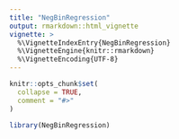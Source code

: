 ```yaml
---
title: "NegBinRegression"
output: rmarkdown::html_vignette
vignette: >
  %\VignetteIndexEntry{NegBinRegression}
  %\VignetteEngine{knitr::rmarkdown}
  %\VignetteEncoding{UTF-8}
---
```


```r
knitr::opts_chunk$set(
  collapse = TRUE,
  comment = "#>"
)
```

```r
library(NegBinRegression)
```
